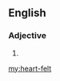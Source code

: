 ==English==

===Adjective===
{{en-adj|pos=[[heart]]-[[felt]]}}

# {{alternative spelling of|heartfelt}}

[[my:heart-felt]]
